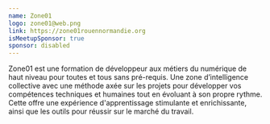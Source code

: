 ```yaml
---
name: Zone01
logo: zone01@web.png
link: https://zone01rouennormandie.org
isMeetupSponsor: true
sponsor: disabled
---
```


Zone01 est une formation de développeur aux métiers du numérique de haut niveau
pour toutes et tous sans pré-requis. Une zone d’intelligence collective avec une
méthode axée sur les projets pour développer vos compétences techniques et
humaines tout en évoluant à son propre rythme. Cette offre une expérience
d'apprentissage stimulante et enrichissante, ainsi que les outils pour réussir
sur le marché du travail.
